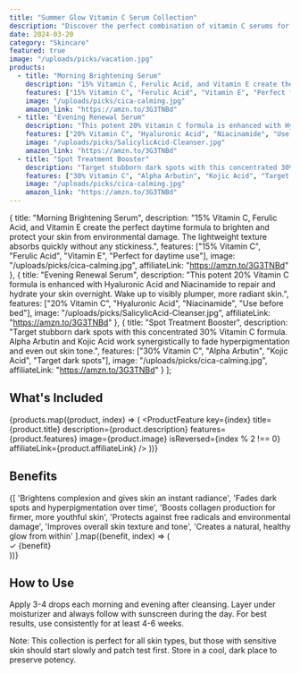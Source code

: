 ```yaml
---
title: "Summer Glow Vitamin C Serum Collection"
description: "Discover the perfect combination of vitamin C serums for that enviable summer glow. These carefully selected products will brighten, protect, and transform your skin."
date: 2024-03-20
category: "Skincare"
featured: true
image: "/uploads/picks/vacation.jpg"
products:
  - title: "Morning Brightening Serum"
    description: "15% Vitamin C, Ferulic Acid, and Vitamin E create the perfect daytime formula to brighten and protect your skin from environmental damage. The lightweight texture absorbs quickly without any stickiness."
    features: ["15% Vitamin C", "Ferulic Acid", "Vitamin E", "Perfect for daytime use"]
    image: "/uploads/picks/cica-calming.jpg"
    amazon_link: "https://amzn.to/3G3TNBd"
  - title: "Evening Renewal Serum"
    description: "This potent 20% Vitamin C formula is enhanced with Hyaluronic Acid and Niacinamide to repair and hydrate your skin overnight. Wake up to visibly plumper, more radiant skin."
    features: ["20% Vitamin C", "Hyaluronic Acid", "Niacinamide", "Use before bed"]
    image: "/uploads/picks/SalicylicAcid-Cleanser.jpg"
    amazon_link: "https://amzn.to/3G3TNBd"
  - title: "Spot Treatment Booster"
    description: "Target stubborn dark spots with this concentrated 30% Vitamin C formula. Alpha Arbutin and Kojic Acid work synergistically to fade hyperpigmentation and even out skin tone."
    features: ["30% Vitamin C", "Alpha Arbutin", "Kojic Acid", "Target dark spots"]
    image: "/uploads/picks/cica-calming.jpg"
    amazon_link: "https://amzn.to/3G3TNBd"
---
```


  {
    title: "Morning Brightening Serum",
    description: "15% Vitamin C, Ferulic Acid, and Vitamin E create the perfect daytime formula to brighten and protect your skin from environmental damage. The lightweight texture absorbs quickly without any stickiness.",
    features: ["15% Vitamin C", "Ferulic Acid", "Vitamin E", "Perfect for daytime use"],
    image: "/uploads/picks/cica-calming.jpg",
    affiliateLink: "https://amzn.to/3G3TNBd"
  },
  {
    title: "Evening Renewal Serum",
    description: "This potent 20% Vitamin C formula is enhanced with Hyaluronic Acid and Niacinamide to repair and hydrate your skin overnight. Wake up to visibly plumper, more radiant skin.",
    features: ["20% Vitamin C", "Hyaluronic Acid", "Niacinamide", "Use before bed"],
    image: "/uploads/picks/SalicylicAcid-Cleanser.jpg",
    affiliateLink: "https://amzn.to/3G3TNBd"
  },
  {
    title: "Spot Treatment Booster",
    description: "Target stubborn dark spots with this concentrated 30% Vitamin C formula. Alpha Arbutin and Kojic Acid work synergistically to fade hyperpigmentation and even out skin tone.",
    features: ["30% Vitamin C", "Alpha Arbutin", "Kojic Acid", "Target dark spots"],
    image: "/uploads/picks/cica-calming.jpg",
    affiliateLink: "https://amzn.to/3G3TNBd"
  }
];

## What's Included

{products.map((product, index) => (
  <ProductFeature 
    key={index}
    title={product.title}
    description={product.description}
    features={product.features}
    image={product.image}
    isReversed={index % 2 !== 0}
    affiliateLink={product.affiliateLink}
  />
))}

## Benefits

<div className="grid grid-cols-1 md:grid-cols-2 lg:grid-cols-3 gap-6">
  {[
    'Brightens complexion and gives skin an instant radiance',
    'Fades dark spots and hyperpigmentation over time',
    'Boosts collagen production for firmer, more youthful skin',
    'Protects against free radicals and environmental damage',
    'Improves overall skin texture and tone',
    'Creates a natural, healthy glow from within'
  ].map((benefit, index) => (
    <div key={index} className="bg-white p-6 rounded-lg shadow-sm">
      <div className="flex items-start">
        <span className="text-espresso mr-3 text-xl">✓</span>
        <span className="text-bronze">{benefit}</span>
      </div>
    </div>
  ))}
</div>

## How to Use

Apply 3-4 drops each morning and evening after cleansing. Layer under moisturizer and always follow with sunscreen during the day. For best results, use consistently for at least 4-6 weeks.

<div className="bg-espresso-10 p-6 rounded-lg mt-4 text-center">
  <p className="text-espresso italic">Note: This collection is perfect for all skin types, but those with sensitive skin should start slowly and patch test first. Store in a cool, dark place to preserve potency.</p>
</div> 